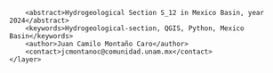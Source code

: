 <?xml version="1.0" encoding="UTF-8"?>
<qgis>
    <layer>
        <title>S_12</title>
        <abstract>Hydrogeological Section S_12 in Mexico Basin, year 2024</abstract>
        <keywords>Hydrogeological-section, QGIS, Python, Mexico Basin</keywords>
        <author>Juan Camilo Montaño Caro</author>
        <contact>jcmontanoc@comunidad.unam.mx</contact>
    </layer>
</qgis>
